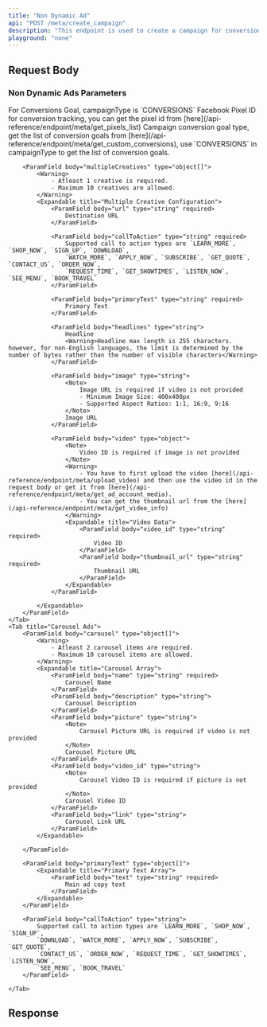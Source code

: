```yaml
---
title: "Non Dynamic Ad"
api: "POST /meta/create_campaign"
description: "This endpoint is used to create a campaign for conversion non dynamic ads. Conversion ads are designed to drive users to take specific actions, such as completing a purchase, downloading an app, or signing up for a service."
playground: "none"
---
```



## Request Body

<CampaignParams />

<CampaignTargeting />

### Non Dynamic Ads Parameters

<ParamField body="campaignType" type="string" required>
	For Conversions Goal, campaignType is `CONVERSIONS`
</ParamField>

<ParamField body="pixelId" type="string" required>
	Facebook Pixel ID for conversion tracking, you can get the pixel id from
	[here](/api-reference/endpoint/meta/get_pixels_list)
</ParamField>

<ParamField body="conversionGoal" type="string" required>
	Campaign conversion goal type, get the list of conversion goals from
	[here](/api-reference/endpoint/meta/get_custom_conversions), use
	`CONVERSIONS` in campaignType to get the list of conversion goals.
</ParamField>

<Tabs>
	<Tab title="Image/Video Ads">

    	<ParamField body="multipleCreatives" type="object[]">
    		<Warning>
    			- Atleast 1 creative is required.
    			- Maximum 10 creatives are allowed.
    		</Warning>
    		<Expandable title="Multiple Creative Configuration">
    			<ParamField body="url" type="string" required>
    				Destination URL
    			</ParamField>

    			<ParamField body="callToAction" type="string" required>
    				Supported call to action types are `LEARN_MORE`, `SHOP_NOW`, `SIGN_UP`, `DOWNLOAD`,
    				`WATCH_MORE`, `APPLY_NOW`, `SUBSCRIBE`, `GET_QUOTE`, `CONTACT_US`, `ORDER_NOW`,
    				`REQUEST_TIME`, `GET_SHOWTIMES`, `LISTEN_NOW`, `SEE_MENU`, `BOOK_TRAVEL`
    			</ParamField>

    			<ParamField body="primaryText" type="string" required>
    				Primary Text
    			</ParamField>

    			<ParamField body="headlines" type="string">
    				Headline
    			    <Warning>Headline max length is 255 characters. however, for non-English languages, the limit is determined by the number of bytes rather than the number of visible characters</Warning>
    			</ParamField>

    			<ParamField body="image" type="string">
    				<Note>
    					Image URL is required if video is not provided
    					- Minimum Image Size: 400x400px
    					- Supported Aspect Ratios: 1:1, 16:9, 9:16
    				</Note>
    				Image URL
    			</ParamField>

    			<ParamField body="video" type="object">
    				<Note>
    					Video ID is required if image is not provided
    				</Note>
    				<Warning>
    					- You have to first upload the video [here](/api-reference/endpoint/meta/upload_video) and then use the video id in the request body or get it from [here](/api-reference/endpoint/meta/get_ad_account_media).
    					- You can get the thumbnail url from the [here](/api-reference/endpoint/meta/get_video_info)
    				</Warning>
    				<Expandable title="Video Data">
    					<ParamField body="video_id" type="string" required>
    						Video ID
    					</ParamField>
    					<ParamField body="thumbnail_url" type="string" required>
    						Thumbnail URL
    					</ParamField>
    				</Expandable>
    			</ParamField>

    		</Expandable>
    	</ParamField>
    </Tab>
    <Tab title="Carousel Ads">
    	<ParamField body="carousel" type="object[]">
    		<Warning>
    			- Atleast 2 carousel items are required.
    			- Maximum 10 carousel items are allowed.
    		</Warning>
    		<Expandable title="Carousel Array">
    			<ParamField body="name" type="string" required>
    				Carousel Name
    			</ParamField>
    			<ParamField body="description" type="string">
    				Carousel Description
    			</ParamField>
    			<ParamField body="picture" type="string">
    				<Note>
    					Carousel Picture URL is required if video is not provided
    				</Note>
    				Carousel Picture URL
    			</ParamField>
    			<ParamField body="video_id" type="string">
    				<Note>
    					Carousel Video ID is required if picture is not provided
    				</Note>
    				Carousel Video ID
    			</ParamField>
    			<ParamField body="link" type="string">
    				Carousel Link URL
    			</ParamField>
    		</Expandable>

    	</ParamField>

    	<ParamField body="primaryText" type="object[]">
    		<Expandable title="Primary Text Array">
    			<ParamField body="text" type="string" required>
    				Main ad copy text
    			</ParamField>
    		</Expandable>
    	</ParamField>

    	<ParamField body="callToAction" type="string">
    		Supported call to action types are `LEARN_MORE`, `SHOP_NOW`, `SIGN_UP`,
    		`DOWNLOAD`, `WATCH_MORE`, `APPLY_NOW`, `SUBSCRIBE`, `GET_QUOTE`,
    		`CONTACT_US`, `ORDER_NOW`, `REQUEST_TIME`, `GET_SHOWTIMES`, `LISTEN_NOW`,
    		`SEE_MENU`, `BOOK_TRAVEL`
    	</ParamField>

    </Tab>

</Tabs>

## Response

<CampaignResponse />
